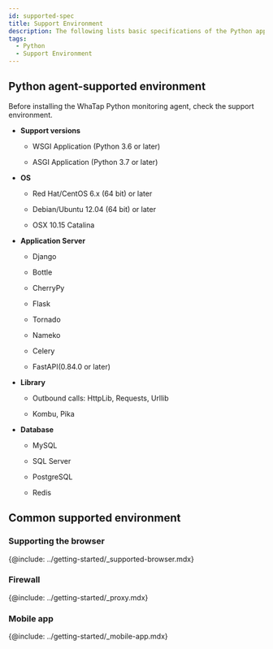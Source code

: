 ```yaml
---
id: supported-spec
title: Support Environment
description: The following lists basic specifications of the Python application server on which the WhaTap monitoring service operates.
tags:
  - Python
  - Support Environment
---
```


## Python agent-supported environment

Before installing the WhaTap Python monitoring agent, check the support environment.

-   **Support versions**

    -   WSGI Application (Python 3.6 or later)

    -   ASGI Application (Python 3.7 or later)

-   **OS**

    -   Red Hat/CentOS 6.x (64 bit) or later

    -   Debian/Ubuntu 12.04 (64 bit) or later

    -   OSX 10.15 Catalina

-   **Application Server**

    -   Django

    -   Bottle

    -   CherryPy

    -   Flask

    -   Tornado

    -   Nameko

    -   Celery

    -   FastAPI(0.84.0 or later)

-   **Library**

    -   Outbound calls: HttpLib, Requests, Urllib

    -   Kombu, Pika

-   **Database**

    -   MySQL

    -   SQL Server

    -   PostgreSQL

    -   Redis

## Common supported environment

### Supporting the browser

{@include: ../getting-started/_supported-browser.mdx}

### Firewall

{@include: ../getting-started/_proxy.mdx} 

### Mobile app

{@include: ../getting-started/_mobile-app.mdx}  
